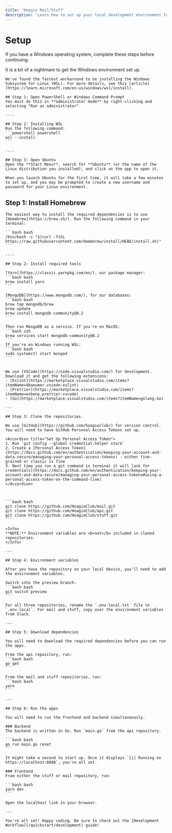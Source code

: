 ```yaml
---
title: 'Hoagie Mail/Stuff'
description: 'Learn how to set up your local development environment for Hoagie Mail and Hoagie Stuff.'
---
```


# Setup

If you have a Windows operating system, complete these steps before continuing.

<AccordionGroup>
  <Accordion title="Windows">
    It is a bit of a nightmare to get the Windows environment set up.

    We've found the fastest workaround to be installing the Windows Subsystem for Linux (WSL). For more details, see this [article](https://learn.microsoft.com/en-us/windows/wsl/install).

    ## Step 1: Open PowerShell or Windows Command Prompt
    You must do this in **administrator mode** by right-clicking and selecting "Run as administrator".

    ----

    ## Step 2: Installing WSL
    Run the following command:
    ```powershell powershell
    wsl --install
    ```

    ----

    ## Step 3: Open Ubuntu
    Open the **Start Menu**, search for **Ubuntu** (or the name of the Linux distribution you installed), and click on the app to open it.

    When you launch Ubuntu for the first time, it will take a few minutes to set up, and you may be prompted to create a new username and password for your Linux environment.

  </Accordion>
</AccordionGroup>

 ## Step 1: Install Homebrew

    The easiest way to install the required dependencies is to use [Homebrew](https://brew.sh/). Run the following command in your terminal:

    ```bash bash
    /bin/bash -c "$(curl -fsSL https://raw.githubusercontent.com/Homebrew/install/HEAD/install.sh)"
    ```

    ----

    ## Step 2: Install required tools

    [Yarn](https://classic.yarnpkg.com/en/), our package manager:
    ```bash bash
    brew install yarn
    ```

    [MongoDB](https://www.mongodb.com/), for our databases:
    ```bash bash
    brew tap mongodb/brew
    brew update
    brew install mongodb-community@8.2
    ```
    
    Then run MongoDB as a service. If you're on MacOS:
    ```bash zsh
    brew services start mongodb-community@8.2
    ```
    If you're on Windows running WSL:
    ```bash bash
    sudo systemctl start mongod
    ```


    We use [VSCode](https://code.visualstudio.com/) for development. Download it and get the following extensions:
    - [Eslint](https://marketplace.visualstudio.com/items?itemName=dbaeumer.vscode-eslint)
    - [Prettier](https://marketplace.visualstudio.com/items?itemName=esbenp.prettier-vscode)
    - [Go](https://marketplace.visualstudio.com/items?itemName=golang.Go)

    ---

    ## Step 3: Clone the repositories.

    We use [GitHub](https://github.com/hoagieclub/) for version control. You will need to have GitHub Personal Access Tokens set up.

    <Accordion title="Set Up Personal Access Token">
    1. Run `git config --global credential.helper store`
    2. Create a [Personal Access Token](https://docs.github.com/en/authentication/keeping-your-account-and-data-secure/managing-your-personal-access-tokens) - either fine-grained or classic is fine
    3. Next time you run a git command in terminal it will [ask for credentials](https://docs.github.com/en/authentication/keeping-your-account-and-data-secure/managing-your-personal-access-tokens#using-a-personal-access-token-on-the-command-line)
    </Accordion>



    ```bash bash
    git clone https://github.com/HoagieClub/mail.git
    git clone https://github.com/HoagieClub/api.git
    git clone https://github.com/HoagieClub/stuff.git
    ```

    <Info>
    **NOTE:** Environment variables are <b>not</b> included in cloned repositories.
    </Info>

    ---

    ## Step 4: Environment variables

    After you have the repository on your local device, you'll need to add the environment variables.

    Switch into the preview branch:
    ```bash bash
    git switch preview
    ```

    For all three repositories, rename the `.env.local.txt` file to `.env.local`. For mail and stuff, copy over the environment variables from Slack. 

    ---
    
    ## Step 5: Download dependencies

    You will need to download the required dependencies before you can run the apps.

    From the api repository, run:
    ```bash bash
    go get
    ```

    From the mail and stuff repositories, run:
    ```bash bash
    yarn
    ```

    ---

    ## Step 6: Run the apps

    You will need to run the frontend and backend simultaneously.

    ### Backend
    The backend is written in Go. Run `main.go` from the api repository.

    ```bash bash
    go run main.go reset
    ```

    It might take a second to start up. Once it displays `[i] Running on https://localhost:8080`, you're all set.

    ### Frontend
    From either the stuff or mail repository, run:

    ```bash bash
    yarn dev
    ```

    Open the localhost link in your browser.

    ---

    You're all set! Happy coding. Be sure to check out the [Development Workflow](/quickstart/development) guide!